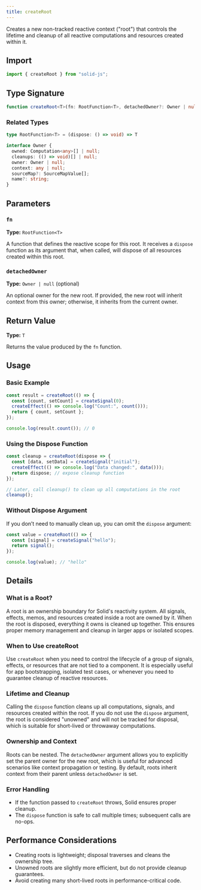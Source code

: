 ```yaml
---
title: createRoot
---
```


Creates a new non-tracked reactive context ("root") that controls the lifetime and cleanup of all reactive computations and resources created within it.

## Import

```typescript
import { createRoot } from "solid-js";
```

## Type Signature

```typescript
function createRoot<T>(fn: RootFunction<T>, detachedOwner?: Owner | null): T
```

### Related Types

```typescript
type RootFunction<T> = (dispose: () => void) => T

interface Owner {
  owned: Computation<any>[] | null;
  cleanups: (() => void)[] | null;
  owner: Owner | null;
  context: any | null;
  sourceMap?: SourceMapValue[];
  name?: string;
}
```

## Parameters

### `fn`

**Type:** `RootFunction<T>`

A function that defines the reactive scope for this root. It receives a `dispose` function as its argument that, when called, will dispose of all resources created within this root.

### `detachedOwner`

**Type:** `Owner | null` (optional)

An optional owner for the new root. 
If provided, the new root will inherit context from this owner; otherwise, it inherits from the current owner.

## Return Value

**Type:** `T`

Returns the value produced by the `fn` function.

## Usage

### Basic Example

```typescript
const result = createRoot(() => {
  const [count, setCount] = createSignal(0);
  createEffect(() => console.log("Count:", count()));
  return { count, setCount };
});

console.log(result.count()); // 0
```

### Using the Dispose Function

```typescript
const cleanup = createRoot(dispose => {
  const [data, setData] = createSignal("initial");
  createEffect(() => console.log("Data changed:", data()));
  return dispose; // expose cleanup function
});

// Later, call cleanup() to clean up all computations in the root
cleanup();
```

### Without Dispose Argument

If you don’t need to manually clean up, you can omit the `dispose` argument:

```typescript
const value = createRoot(() => {
  const [signal] = createSignal("hello");
  return signal();
});

console.log(value); // "hello"
```

## Details

### What is a Root?

A root is an ownership boundary for Solid's reactivity system. 
All signals, effects, memos, and resources created inside a root are owned by it. 
When the root is disposed, everything it owns is cleaned up together. 
This ensures proper memory management and cleanup in larger apps or isolated scopes.

### When to Use createRoot

Use `createRoot` when you need to control the lifecycle of a group of signals, effects, or resources that are not tied to a component. 
It is especially useful for app bootstrapping, isolated test cases, or whenever you need to guarantee cleanup of reactive resources.

### Lifetime and Cleanup

Calling the `dispose` function cleans up all computations, signals, and resources created within the root. 
If you do not use the `dispose` argument, the root is considered "unowned" and will not be tracked for disposal, which is suitable for short-lived or throwaway computations.

### Ownership and Context

Roots can be nested. 
The `detachedOwner` argument allows you to explicitly set the parent owner for the new root, which is useful for advanced scenarios like context propagation or testing. 
By default, roots inherit context from their parent unless `detachedOwner` is set.

### Error Handling

- If the function passed to `createRoot` throws, Solid ensures proper cleanup.
- The `dispose` function is safe to call multiple times; subsequent calls are no-ops.


## Performance Considerations

- Creating roots is lightweight; disposal traverses and cleans the ownership tree.
- Unowned roots are slightly more efficient, but do not provide cleanup guarantees.
- Avoid creating many short-lived roots in performance-critical code.